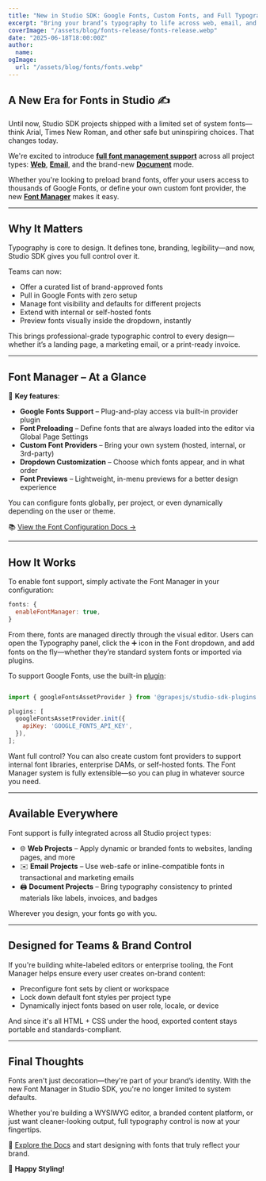 ```yaml
---
title: "New in Studio SDK: Google Fonts, Custom Fonts, and Full Typography Control"
excerpt: "Bring your brand’s typography to life across web, email, and document editors with the new Font Manager in Studio SDK."
coverImage: "/assets/blog/fonts-release/fonts-release.webp"
date: "2025-06-18T18:00:00Z"
author:
  name:
ogImage:
  url: "/assets/blog/fonts/fonts.webp"
---
```


## A New Era for Fonts in Studio ✍️

Until now, Studio SDK projects shipped with a limited set of system fonts—think Arial, Times New Roman, and other safe but uninspiring choices. That changes today.

We're excited to introduce **[full font management support](https://app.grapesjs.com/docs-sdk/configuration/fonts)** across all project types: **[Web](https://app.grapesjs.com/docs-sdk/project-types/web)**, **[Email](https://app.grapesjs.com/docs-sdk/project-types/email)**, and the brand-new **[Document](https://app.grapesjs.com/docs-sdk/project-types/document)** mode.

Whether you're looking to preload brand fonts, offer your users access to thousands of Google Fonts, or define your own custom font provider, the new **[Font Manager]((https://app.grapesjs.com/docs-sdk/configuration/fonts))** makes it easy.

---

## Why It Matters

Typography is core to design. It defines tone, branding, legibility—and now, Studio SDK gives you full control over it.

Teams can now:

- Offer a curated list of brand-approved fonts  
- Pull in Google Fonts with zero setup  
- Manage font visibility and defaults for different projects  
- Extend with internal or self-hosted fonts  
- Preview fonts visually inside the dropdown, instantly  

This brings professional-grade typographic control to every design—whether it’s a landing page, a marketing email, or a print-ready invoice.

---

## Font Manager – At a Glance

🔧 **Key features**:

- **Google Fonts Support** – Plug-and-play access via built-in provider plugin  
- **Font Preloading** – Define fonts that are always loaded into the editor via Global Page Settings  
- **Custom Font Providers** – Bring your own system (hosted, internal, or 3rd-party)  
- **Dropdown Customization** – Choose which fonts appear, and in what order  
- **Font Previews** – Lightweight, in-menu previews for a better design experience  

You can configure fonts globally, per project, or even dynamically depending on the user or theme.

📚 [View the Font Configuration Docs →](https://app.grapesjs.com/docs-sdk/configuration/fonts)

---

## How It Works

To enable font support, simply activate the Font Manager in your configuration:

```js
fonts: {
  enableFontManager: true,
}
```

From there, fonts are managed directly through the visual editor. Users can open the Typography panel, click the ➕ icon in the Font dropdown, and add fonts on the fly—whether they’re standard system fonts or imported via plugins.

To support Google Fonts, use the built-in [plugin](https://app.grapesjs.com/docs-sdk/plugins/asset-providers/google-fonts):

```js

import { googleFontsAssetProvider } from '@grapesjs/studio-sdk-plugins';

plugins: [
  googleFontsAssetProvider.init({
    apiKey: 'GOOGLE_FONTS_API_KEY',
  }),
];

```

Want full control? You can also create custom font providers to support internal font libraries, enterprise DAMs, or self-hosted fonts. The Font Manager system is fully extensible—so you can plug in whatever source you need.


---

## Available Everywhere

Font support is fully integrated across all Studio project types:

- 🌐 **Web Projects** – Apply dynamic or branded fonts to websites, landing pages, and more  
- ✉️ **Email Projects** – Use web-safe or inline-compatible fonts in transactional and marketing emails  
- 🖨️ **Document Projects** – Bring typography consistency to printed materials like labels, invoices, and badges  

Wherever you design, your fonts go with you.

---

## Designed for Teams & Brand Control

If you're building white-labeled editors or enterprise tooling, the Font Manager helps ensure every user creates on-brand content:

- Preconfigure font sets by client or workspace  
- Lock down default font styles per project type  
- Dynamically inject fonts based on user role, locale, or device  

And since it's all HTML + CSS under the hood, exported content stays portable and standards-compliant.

---

## Final Thoughts

Fonts aren't just decoration—they're part of your brand’s identity. With the new Font Manager in Studio SDK, you're no longer limited to system defaults.

Whether you're building a WYSIWYG editor, a branded content platform, or just want cleaner-looking output, full typography control is now at your fingertips.

📖 [Explore the Docs](https://app.grapesjs.com/docs-sdk/configuration/fonts) and start designing with fonts that truly reflect your brand.

🍇 **Happy Styling!**